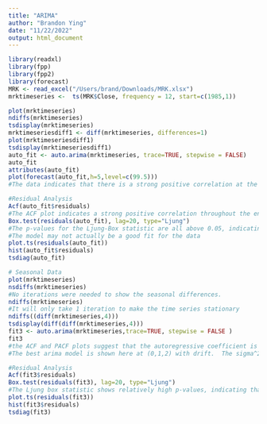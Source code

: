 ---
title: "ARIMA"
author: "Brandon Ying"
date: "11/22/2022"
output: html_document
---

```{r}
library(readxl)
library(fpp)
library(fpp2)
library(forecast)
MRK <- read_excel("/Users/brand/Downloads/MRK.xlsx")
mrktimeseries <-  ts(MRK$Close, frequency = 12, start=c(1985,1))

plot(mrktimeseries)
ndiffs(mrktimeseries)
tsdisplay(mrktimeseries)
mrktimeseriesdiff1 <- diff(mrktimeseries, differences=1)
plot(mrktimeseriesdiff1)
tsdisplay(mrktimeseriesdiff1)
auto_fit <- auto.arima(mrktimeseries, trace=TRUE, stepwise = FALSE)
auto_fit
attributes(auto_fit)
plot(forecast(auto_fit,h=5,level=c(99.5)))
#The data indicates that there is a strong positive correlation at the first lag, and that the previous year's data influences the next year's data.  

#Residual Analysis
Acf(auto_fit$residuals)
#The ACF plot indicates a strong positive correlation throughout the entire set.
Box.test(residuals(auto_fit), lag=20, type="Ljung")
#The p-values for the Ljung-Box statistic are all above 0.05, indicating that we cannot reject the null hypothesis that the residuals are independent and identically distributed
#The model may not actually be a good fit for the data
plot.ts(residuals(auto_fit))
hist(auto_fit$residuals)
tsdiag(auto_fit)

# Seasonal Data
plot(mrktimeseries)
nsdiffs(mrktimeseries)
#No iterations were needed to show the seasonal differences.
ndiffs(mrktimeseries)
#It will only take 1 iteration to make the time series stationary
ndiffs((diff(mrktimeseries,4)))
tsdisplay(diff(diff(mrktimeseries,4)))
fit3 <- auto.arima(mrktimeseries,trace=TRUE, stepwise = FALSE )
fit3
#the ACF and PACF plots suggest that the autoregressive coefficient is close to 1. This means that the current value of the differenced series is strongly influenced by its previous value.
#The best arima model is shown here at (0,1,2) with drift.  The sigma^2 is 11.64, which is relatively low.  This indicates that there is a lesser degree of unexplained error within this model.

#Residual Analysis
Acf(fit3$residuals)
Box.test(residuals(fit3), lag=20, type="Ljung")
#The Ljung box statistic shows relatively high p-values, indicating that the ARIMA model may not be adequate for this data set
plot.ts(residuals(fit3))
hist(fit3$residuals)
tsdiag(fit3)
```
